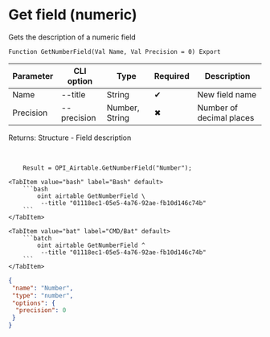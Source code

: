 ﻿---
sidebar_position: 4
---


# Get field (numeric)
 Gets the description of a numeric field



`Function GetNumberField(Val Name, Val Precision = 0) Export`

  | Parameter | CLI option | Type | Required | Description |
  |-|-|-|-|-|
  | Name | --title | String | &#x2714; | New field name |
  | Precision | --precision | Number, String | &#x2716; | Number of decimal places |

  
  Returns:  Structure - Field description

<br/>




```bsl title="1C:Enterprise/OneScript code example"
    Result = OPI_Airtable.GetNumberField("Number");
```
 

 <Tabs>
  
    <TabItem value="bash" label="Bash" default>
        ```bash
            oint airtable GetNumberField \
             --title "01118ec1-05e5-4a76-92ae-fb10d146c74b"
        ```
    </TabItem>
  
    <TabItem value="bat" label="CMD/Bat" default>
        ```batch
            oint airtable GetNumberField ^
             --title "01118ec1-05e5-4a76-92ae-fb10d146c74b"
        ```
    </TabItem>
</Tabs>


```json title="Result"
{
 "name": "Number",
 "type": "number",
 "options": {
  "precision": 0
 }
}
```
